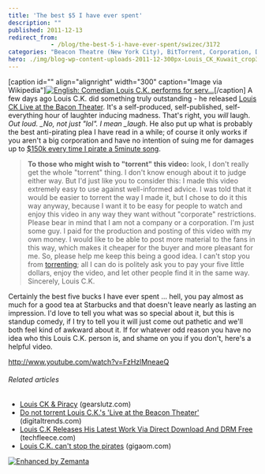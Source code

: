 ```yaml
---
title: 'The best $5 I have ever spent'
description: ""
published: 2011-12-13
redirect_from: 
            - /blog/the-best-5-i-have-ever-spent/swizec/3172
categories: "Beacon Theatre (New York City), BitTorrent, Corporation, Digital rights management, DRM, Louis CK, Uncategorized, video"
hero: ./img/blog-wp-content-uploads-2011-12-300px-Louis_CK_Kuwait_crop3.jpg
---
```

\[caption id=&quot;&quot; align=&quot;alignright&quot; width=&quot;300&quot; caption=&quot;Image via Wikipedia&quot;][![English: Comedian Louis C.K. performs for serv...](./img/blog-wp-content-uploads-2011-12-300px-Louis_CK_Kuwait_crop3.jpg "English: Comedian Louis C.K. performs for serv...")](http://commons.wikipedia.org/wiki/File:Louis_CK_Kuwait_crop.jpg)\[/caption] A few days ago Louis C.K. did something truly outstanding - he released [Louis CK Live at the Bacon Theater](https://buy.louisck.net/). It&#x27;s a self-produced, self-published, self-everything hour of laughter inducing madness. That&#x27;s right, you _will_ laugh. _Out loud. \_No, not just &quot;lol&quot;. I mean \_laugh_. He also put up what is probably the best anti-pirating plea I have read in a while; of course it only works if you aren&#x27;t a big corporation and have no intention of suing me for damages up to [\$150k every time I pirate a 5minute song](http://en.wikipedia.org/wiki/Recording_Industry_Association_of_America#Selection_of_defendants).

> **To those who might wish to &quot;torrent&quot; this video:** look, I don&#x27;t really get the whole &quot;torrent&quot; thing. I don&#x27;t know enough about it to judge either way. But I&#x27;d just like you to consider this: I made this video extremely easy to use against well-informed advice. I was told that it would be easier to torrent the way I made it, but I chose to do it this way anyway, because I want it to be easy for people to watch and enjoy this video in any way they want without &quot;corporate&quot; restrictions. Please bear in mind that I am not a company or a corporation. I&#x27;m just some guy. I paid for the production and posting of this video with my own money. I would like to be able to post more material to the fans in this way, which makes it cheaper for the buyer and more pleasant for me. So, please help me keep this being a good idea. I can&#x27;t stop you from [torrenting](http://en.wikipedia.org/wiki/BitTorrent_%28protocol%29 "BitTorrent (protocol)"); all I can do is politely ask you to pay your five little dollars, enjoy the video, and let other people find it in the same way. Sincerely, Louis C.K.

Certainly the best five bucks I have ever spent ... hell, you pay almost as much for a good tea at Starbucks and that doesn&#x27;t leave nearly as lasting an impression. I&#x27;d love to tell you what was so special about it, but this is standup comedy, if I try to tell you it will just come out pathetic and we&#x27;ll both feel kind of awkward about it. If for whatever odd reason you have no idea who this Louis C.K. person is, and shame on you if you don&#x27;t, here&#x27;s a helpful video.

http://www.youtube.com/watch?v=FzHzlMneaeQ

###### Related articles

- [Louis CK &amp; Piracy](http://www.gearslutz.com/board/piracy-discussions/676654-louis-ck-piracy.html) (gearslutz.com)
- [Do not torrent Louis C.K.&#x27;s &#x27;Live at the Beacon Theater&#x27;](http://www.digitaltrends.com/movies/do-not-torrent-louis-c-k-s-live-at-the-beacon-theater/) (digitaltrends.com)
- [Louis C.K Releases His Latest Work Via Direct Download And DRM Free](http://techfleece.com/2011/12/11/louis-c-k-releases-his-latest-work-via-direct-download-and-drm-free/) (techfleece.com)
- [Louis C.K. can&#x27;t stop the pirates](http://gigaom.com/video/louis-ck-pirate-bay/) (gigaom.com)

[![Enhanced by Zemanta](http://img.zemanta.com/zemified_e.png?x-id=b476eb30-e512-4f3d-91d2-a569b7bc53ef)](http://www.zemanta.com/ "Enhanced by Zemanta")
